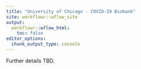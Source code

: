 ---
title: "University of Chicago - COVID-19 Biobank"
site: workflowr::wflow_site
output:
  workflowr::wflow_html:
    toc: false
editor_options:
  chunk_output_type: console
---

Further details TBD.
